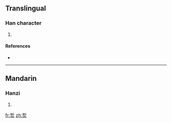 ==Translingual==

===Han character===
{{Han char|rn=86|rad=火|as=07|sn=11|four=|canj=手中火 (QLF), X手中火 (XQLF)}}

# {{defn|Han|sort=火07}}

====References====
* {{Han ref|kx=0671.140|dkj=19041|dj=1080.110|hdz=32203.050|uh=70F2|ud=28914}}

----

==Mandarin==

===Hanzi===
{{cmn-hanzi|pin=[[chè]] ([[che4]])|wg=ch'e<sup>4</sup>}}

# {{defn|Mandarin|sort=火07}}

[[fr:烲]]
[[zh:烲]]